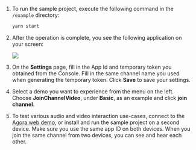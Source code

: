 <PlatformWrapper platform="electron">

1. To run the sample project, execute the following command in the `/example` directory:

    ```bash
    yarn start
    ```

1. After the operation is complete, you see the following application on your screen:

    ![](https://agora-doc.s3.us-east-1.amazonaws.com/images/video-sdk/run-compile-electron-step-2.png)

1. On the **Settings** page, fill in the App Id and temporary token you obtained from the Console. Fill in the same channel name you used when generating the temporary token. Click **Save** to save your settings.

1. Select a demo you want to experience from the menu on the left. Choose **JoinChannelVideo**, under **Basic**, as an example and click **join channel**.

1. To test various audio and video interaction use-cases, connect to the [Agora web demo](https://webdemo.agora.io/basicVideoCall/index.html), or install and run the sample project on a second device. Make sure you use the same app ID on both devices. When you join the same channel from two devices, you can see and hear each other.


</PlatformWrapper>